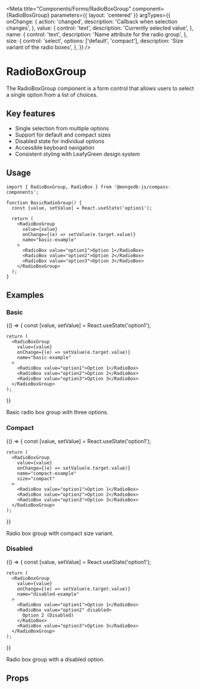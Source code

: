 
<Meta
  title="Components/Forms/RadioBoxGroup"
  component={RadioBoxGroup}
  parameters={{ layout: 'centered' }}
  argTypes={{
    onChange: {
      action: 'changed',
      description: 'Callback when selection changes',
    },
    value: {
      control: 'text',
      description: 'Currently selected value',
    },
    name: {
      control: 'text',
      description: 'Name attribute for the radio group',
    },
    size: {
      control: 'select',
      options: ['default', 'compact'],
      description: 'Size variant of the radio boxes',
    },
  }}
/>

# RadioBoxGroup

The RadioBoxGroup component is a form control that allows users to select a single option from a list of choices.

## Key features

- Single selection from multiple options
- Support for default and compact sizes
- Disabled state for individual options
- Accessible keyboard navigation
- Consistent styling with LeafyGreen design system

## Usage

```tsx
import { RadioBoxGroup, RadioBox } from '@mongodb-js/compass-components';

function BasicRadioGroup() {
  const [value, setValue] = React.useState('option1');

  return (
    <RadioBoxGroup
      value={value}
      onChange={(e) => setValue(e.target.value)}
      name="basic-example"
    >
      <RadioBox value="option1">Option 1</RadioBox>
      <RadioBox value="option2">Option 2</RadioBox>
      <RadioBox value="option3">Option 3</RadioBox>
    </RadioBoxGroup>
  );
}
```

## Examples

### Basic

<Story name="Basic">
  {() => {
    const [value, setValue] = React.useState('option1');

    return (
      <RadioBoxGroup
        value={value}
        onChange={(e) => setValue(e.target.value)}
        name="basic-example"
      >
        <RadioBox value="option1">Option 1</RadioBox>
        <RadioBox value="option2">Option 2</RadioBox>
        <RadioBox value="option3">Option 3</RadioBox>
      </RadioBoxGroup>
    );

}}

</Story>

Basic radio box group with three options.

### Compact

<Story name="Compact">
  {() => {
    const [value, setValue] = React.useState('option1');

    return (
      <RadioBoxGroup
        value={value}
        onChange={(e) => setValue(e.target.value)}
        name="compact-example"
        size="compact"
      >
        <RadioBox value="option1">Option 1</RadioBox>
        <RadioBox value="option2">Option 2</RadioBox>
        <RadioBox value="option3">Option 3</RadioBox>
      </RadioBoxGroup>
    );

}}

</Story>

Radio box group with compact size variant.

### Disabled

<Story name="Disabled">
  {() => {
    const [value, setValue] = React.useState('option1');

    return (
      <RadioBoxGroup
        value={value}
        onChange={(e) => setValue(e.target.value)}
        name="disabled-example"
      >
        <RadioBox value="option1">Option 1</RadioBox>
        <RadioBox value="option2" disabled>
          Option 2 (Disabled)
        </RadioBox>
        <RadioBox value="option3">Option 3</RadioBox>
      </RadioBoxGroup>
    );

}}

</Story>

Radio box group with a disabled option.

## Props

<Controls />
